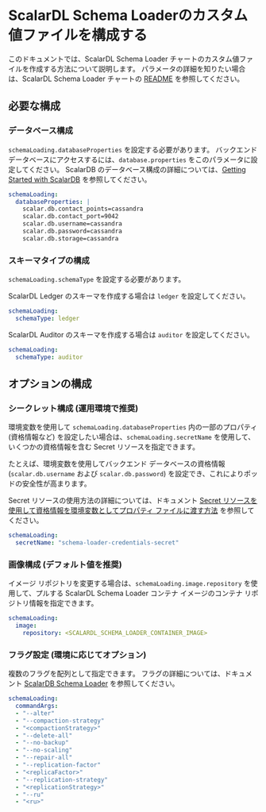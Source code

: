 # ScalarDL Schema Loaderのカスタム値ファイルを構成する


<TranslationBanner />

このドキュメントでは、ScalarDL Schema Loader チャートのカスタム値ファイルを作成する方法について説明します。 パラメータの詳細を知りたい場合は、ScalarDL Schema Loader チャートの [README](https://github.com/scalar-labs/helm-charts/blob/main/charts/schema-loading/README.md) を参照してください。

## 必要な構成

### データベース構成

`schemaLoading.databaseProperties` を設定する必要があります。 バックエンド データベースにアクセスするには、`database.properties` をこのパラメータに設定してください。 ScalarDB のデータベース構成の詳細については、[Getting Started with ScalarDB](https://scalardb.scalar-labs.com/docs/latest/getting-started-with-scalardb) を参照してください。

```yaml
schemaLoading:
  databaseProperties: |
    scalar.db.contact_points=cassandra
    scalar.db.contact_port=9042
    scalar.db.username=cassandra
    scalar.db.password=cassandra
    scalar.db.storage=cassandra
```

### スキーマタイプの構成

`schemaLoading.schemaType` を設定する必要があります。

ScalarDL Ledger のスキーマを作成する場合は `ledger` を設定してください。

```yaml
schemaLoading:
  schemaType: ledger
```

ScalarDL Auditor のスキーマを作成する場合は `auditor` を設定してください。

```yaml
schemaLoading:
  schemaType: auditor
```

## オプションの構成

### シークレット構成 (運用環境で推奨)

環境変数を使用して `schemaLoading.databaseProperties` 内の一部のプロパティ (資格情報など) を設定したい場合は、`schemaLoading.secretName` を使用して、いくつかの資格情報を含む Secret リソースを指定できます。

たとえば、環境変数を使用してバックエンド データベースの資格情報 (`scalar.db.username` および `scalar.db.password`) を設定でき、これによりポッドの安全性が高まります。

Secret リソースの使用方法の詳細については、ドキュメント [Secret リソースを使用して資格情報を環境変数としてプロパティ ファイルに渡す方法](use-secret-for-credentials.mdx) を参照してください。

```yaml
schemaLoading:
  secretName: "schema-loader-credentials-secret"
```

### 画像構成 (デフォルト値を推奨)

イメージ リポジトリを変更する場合は、`schemaLoading.image.repository` を使用して、プルする ScalarDL Schema Loader コンテナ イメージのコンテナ リポジトリ情報を指定できます。

```yaml
schemaLoading:
  image:
    repository: <SCALARDL_SCHEMA_LOADER_CONTAINER_IMAGE>
```

### フラグ設定 (環境に応じてオプション)

複数のフラグを配列として指定できます。 フラグの詳細については、ドキュメント [ScalarDB Schema Loader](https://scalardb.scalar-labs.com/docs/latest/schema-loader) を参照してください。

```yaml
schemaLoading:
  commandArgs:
  - "--alter"
  - "--compaction-strategy"
  - "<compactionStrategy>"
  - "--delete-all"
  - "--no-backup"
  - "--no-scaling"
  - "--repair-all"
  - "--replication-factor"
  - "<replicaFactor>"
  - "--replication-strategy"
  - "<replicationStrategy>"
  - "--ru"
  - "<ru>"
```
